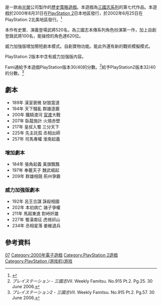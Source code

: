 {{NoteTA
| G1=Games
}}

{{Infobox video game
|title = 三國志VII
|image = 
|developer = [[光荣|光荣]]
|publisher = 光荣
|director = Kazuhiro Fujishige
|designer = Toru Endo<br>Takamitsu Yamamoto<br>Daichi Akiyama<br>Tadayuki Irie
|series= [[三國志系列|三國志系列]]
|released = '''PC'''<br>{{vgrelease|JP|18 February 2000}}'''Mac'''<br>{{vgrelease|JP|28 July 2000}}'''PlayStation 2'''<br>{{vgrelease|JP|31 August 2000}}{{vgrelease|NA|25 June 2002}}'''PlayStation'''<br>{{vgrelease|JP|1 February 2001}}'''PlayStation Portable'''<br>{{vgrelease|JP|9 February 2006}}'''[[Steam|Steam]]'''<br>{{vgrelease|JP|26 July 2017}}'''iOS、安卓'''<br>{{vgrelease|JP|16 December 2020}}
|genre = [[回合制策略游戏|回合制策略]]
|modes = [[单人电子游戏|单人]]
|platforms = [[Windows_95|Windows 95]]、[[麦金塔操作系统|Mac OS]]、[[PlayStation_Portable|PSP]]、[[PlayStation_(遊戲機)|PlayStation]]、[[PlayStation_2|PlayStation 2]]、[[iOS|iOS]]、[[安卓|安卓]]
}}

{{vgname|三國志VII|ja=三國志VII}}是一款由[[光榮|光榮]]公司製作的[[歷史策略遊戲|歷史策略遊戲]]。本遊戲為[[三國志系列|三國志系列]]的第七代作品。本遊戲於2000年8月31日在[[PlayStation_2|PlayStation 2]]日本地區發行，於2002年6月25日在PlayStation 2北美地區發行。<ref name="gamefaqs">{{cite web| url = http://www.gamefaqs.com/ps2/562020-romance-of-the-three-kingdoms-vii/data| title = Release information| publisher = [[GameFAQs|GameFAQs]]| date = | accessdate = 2015-10-17| archive-date = 2015-10-16| archive-url = https://web.archive.org/web/20151016223848/http://www.gamefaqs.com/ps2/562020-romance-of-the-three-kingdoms-vii/data| dead-url = no}}</ref>

本作有史實、演義登場武將520名，為三國志本傳系列角色扮演第一作，加上自創登錄武將100名，能操控的角色達620位。

威力加強版增加簡短劇本模式。自創寶物功能。能此外還有新的戰術模擬模式。

PlayStation 2版本中含有威力加强版内容。

Fami通給予本遊戲PlayStation版本30/40的分數。<ref>''プレイステーション - 三國志VII''. Weekly Famitsu. No.915 Pt.2. Pg.25. 30 June 2006.</ref>給予PlayStation2版本32/40的分數。<ref>''プレイステーション2 - 三國志VII''. Weekly Famitsu. No.915 Pt.2. Pg.57. 30 June 2006.</ref>

==劇本==
*189年 漢室衰微 豺狼當道
*194年 天下騷亂 群雄逐鹿
*200年 鐵騎渡河 [[官渡|官渡]]大戰
*207年 臥龍施計 火燒赤壁
*217年 皇叔入蜀 三分天下
*225年 先主託孤 丞相出師
*257年 司馬專權 淮南起義

=== 增加劇本 ===
*184年 張角起義 黃旗飄飄
*197年 奉戴天子 魏武崛起
*209年 群雄相競 荊州爭霸

===威力加強版劇本===
*192年 呂王合謀 誅殺相國
*202年 本初病亡 諸子爭權
*211年 馬超東進 對峙奸雄
*227年 蜀漢南征 虎視祁山
*234年 丞相星落 姜維退兵

== 參考資料 ==
{{Reflist}}

{{三國志系列}}

{{DEFAULTSORT:Sangokushi 07}}
[[Category:三國志系列|07]]
[[Category:2000年電子遊戲|Category:2000年電子遊戲]]
[[Category:PlayStation_2遊戲|Category:PlayStation 2遊戲]]
[[Category:PlayStation_(游戏机)游戏|Category:PlayStation (游戏机)游戏]]